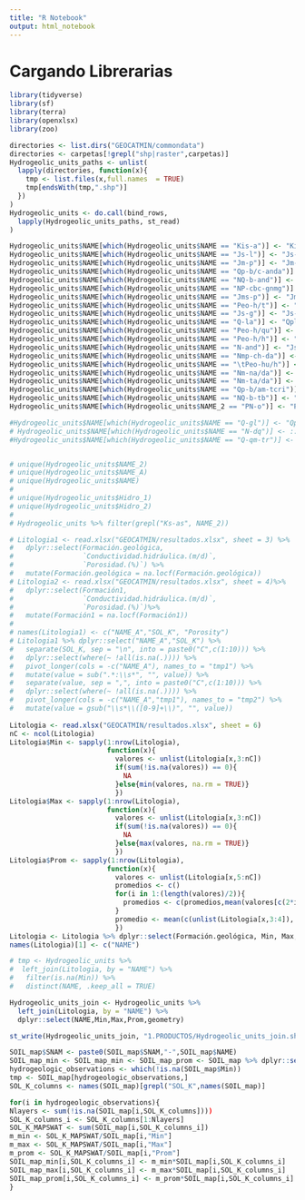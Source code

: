 ```yaml
---
title: "R Notebook"
output: html_notebook
---
```


# Cargando Librerarias
```r
library(tidyverse)
library(sf)
library(terra)
library(openxlsx)
library(zoo)
```

```r
directories <- list.dirs("GEOCATMIN/commondata")
directories <- carpetas[!grepl("shp|raster",carpetas)]
Hydrogeolic_units_paths <- unlist(
  lapply(directories, function(x){
    tmp <- list.files(x,full.names  = TRUE)
    tmp[endsWith(tmp,".shp")]
  })
)
Hydrogeolic_units <- do.call(bind_rows,
  lapply(Hydrogeolic_units_paths, st_read)
)

Hydrogeolic_units$NAME[which(Hydrogeolic_units$NAME == "Kis-a")] <- "Kis-ar"
Hydrogeolic_units$NAME[which(Hydrogeolic_units$NAME == "Js-l")] <- "Js-la"
Hydrogeolic_units$NAME[which(Hydrogeolic_units$NAME == "Jm-p")] <- "Jm-pu"
Hydrogeolic_units$NAME[which(Hydrogeolic_units$NAME == "Qp-b/c-anda")] <- "Q-br2"
Hydrogeolic_units$NAME[which(Hydrogeolic_units$NAME == "NQ-b-and")] <- "N-br2"
Hydrogeolic_units$NAME[which(Hydrogeolic_units$NAME == "NP-cbc-gnmg")] <- "Js-la"
Hydrogeolic_units$NAME[which(Hydrogeolic_units$NAME == "Jms-p")] <- "Jms-pu"
Hydrogeolic_units$NAME[which(Hydrogeolic_units$NAME == "Peo-h/t")] <- "Peo-hu/t"
Hydrogeolic_units$NAME[which(Hydrogeolic_units$NAME == "Js-g")] <- "Js-gr"
Hydrogeolic_units$NAME[which(Hydrogeolic_units$NAME == "Q-la")] <- "Qpl-la"
Hydrogeolic_units$NAME[which(Hydrogeolic_units$NAME == "Peo-h/qu")] <- "Peo-hu/qu"
Hydrogeolic_units$NAME[which(Hydrogeolic_units$NAME == "Peo-h/h")] <- "	Peo-hu/h"
Hydrogeolic_units$NAME[which(Hydrogeolic_units$NAME == "N-and")] <- "Js-la"
Hydrogeolic_units$NAME[which(Hydrogeolic_units$NAME == "Nmp-ch-da")] <- "N-da"
Hydrogeolic_units$NAME[which(Hydrogeolic_units$NAME == "\tPeo-hu/h")] <- "Peo-hu/h"
Hydrogeolic_units$NAME[which(Hydrogeolic_units$NAME == "Nm-na/da")] <- "N-da"
Hydrogeolic_units$NAME[which(Hydrogeolic_units$NAME == "Nm-ta/da")] <- "N-da"
Hydrogeolic_units$NAME[which(Hydrogeolic_units$NAME == "Qp-b/am-tcri")] <- "Q-br1"
Hydrogeolic_units$NAME[which(Hydrogeolic_units$NAME == "NQ-b-tb")] <- "Q-br1"
Hydrogeolic_units$NAME[which(Hydrogeolic_units$NAME_2 == "PN-o")] <- "PN-o"

#Hydrogeolic_units$NAME[which(Hydrogeolic_units$NAME == "Q-gl")] <- "Qpl-mo":: Glaciar
# Hydrogeolic_units$NAME[which(Hydrogeolic_units$NAME == "N-dq")] <- :: DIQUE
#Hydrogeolic_units$NAME[which(Hydrogeolic_units$NAME == "Q-qm-tr")] <- "Js-la" :: Depositos de carbonatos


# unique(Hydrogeolic_units$NAME_2)
# unique(Hydrogeolic_units$NAME_A)
# unique(Hydrogeolic_units$NAME)
# 
# unique(Hydrogeolic_units$Hidro_1)
# unique(Hydrogeolic_units$Hidro_2)
# 
# Hydrogeolic_units %>% filter(grepl("Ks-as", NAME_2))
```

```r
# Litologia1 <- read.xlsx("GEOCATMIN/resultados.xlsx", sheet = 3) %>%
#   dplyr::select(Formación.geológica,
#                 `Conductividad.hidráulica.(m/d)`,
#                 `Porosidad.(%)`) %>%
#   mutate(Formación.geológica = na.locf(Formación.geológica))
# Litologia2 <- read.xlsx("GEOCATMIN/resultados.xlsx", sheet = 4)%>%
#   dplyr::select(Formación1,
#                 `Conductividad.hidráulica.(m/d)`,
#                 `Porosidad.(%)`)%>%
#   mutate(Formación1 = na.locf(Formación1))
# 
# names(Litologia1) <- c("NAME_A","SOL_K", "Porosity")
# Litologia1 %>% dplyr::select("NAME_A","SOL_K") %>%
#   separate(SOL_K, sep = "\n", into = paste0("C",c(1:10))) %>%
#   dplyr::select(where(~ !all(is.na(.)))) %>%
#   pivot_longer(cols = -c("NAME_A"), names_to = "tmp1") %>%
#   mutate(value = sub(".*:\\s*", "", value)) %>%
#   separate(value, sep = ",", into = paste0("C",c(1:10))) %>%
#   dplyr::select(where(~ !all(is.na(.)))) %>%
#   pivot_longer(cols = -c("NAME_A","tmp1"), names_to = "tmp2") %>%
#   mutate(value = gsub("\\s*\\([0-9]+\\)", "", value))
  
Litologia <- read.xlsx("GEOCATMIN/resultados.xlsx", sheet = 6)
nC <- ncol(Litologia)
Litologia$Min <- sapply(1:nrow(Litologia),
                        function(x){
                          valores <- unlist(Litologia[x,3:nC])
                          if(sum(!is.na(valores)) == 0){
                            NA
                          }else{min(valores, na.rm = TRUE)}
                          })
Litologia$Max <- sapply(1:nrow(Litologia),
                        function(x){
                          valores <- unlist(Litologia[x,3:nC])
                          if(sum(!is.na(valores)) == 0){
                            NA
                          }else{max(valores, na.rm = TRUE)}
                          })
Litologia$Prom <- sapply(1:nrow(Litologia),
                        function(x){
                          valores <- unlist(Litologia[x,5:nC])
                          promedios <- c()
                          for(i in 1:(length(valores)/2)){
                            promedios <- c(promedios,mean(valores[c(2*i,2*i+1)], na.rm = TRUE))
                          }
                          promedio <- mean(c(unlist(Litologia[x,3:4]), promedios), na.rm = TRUE)
                          })
Litologia <- Litologia %>% dplyr::select(Formación.geológica, Min, Max, Prom)
names(Litologia)[1] <- c("NAME")

# tmp <- Hydrogeolic_units %>% 
#  left_join(Litologia, by = "NAME") %>%
#   filter(is.na(Min)) %>% 
#   distinct(NAME, .keep_all = TRUE)

Hydrogeolic_units_join <- Hydrogeolic_units %>% 
  left_join(Litologia, by = "NAME") %>%
  dplyr::select(NAME,Min,Max,Prom,geometry)

st_write(Hydrogeolic_units_join, "1.PRODUCTOS/Hydrogeolic_units_join.shp")
```

```r


SOIL_map$SNAM <- paste0(SOIL_map$SNAM,"-",SOIL_map$NAME) 
SOIL_map_min <- SOIL_map_min <- SOIL_map_prom <- SOIL_map %>% dplyr::select(-one_of('NAME', 'Min', 'Max', 'Prom'))
hydrogeologic_observations <- which(!is.na(SOIL_map$Min))
tmp <- SOIL_map[hydrogeologic_observations,]
SOL_K_columns <- names(SOIL_map)[grepl("SOL_K",names(SOIL_map)]

for(i in hydrogeologic_observations){
Nlayers <- sum(!is.na(SOIL_map[i,SOL_K_columns])))
SOL_K_columns_i <- SOL_K_columns[1:Nlayers]
SOL_K_MAPSWAT <- sum(SOIL_map[i,SOL_K_columns_i])
m_min <- SOL_K_MAPSWAT/SOIL_map[i,"Min"]
m_max <- SOL_K_MAPSWAT/SOIL_map[i,"Max"]
m_prom <- SOL_K_MAPSWAT/SOIL_map[i,"Prom"]
SOIL_map_min[i,SOL_K_columns_i] <- m_min*SOIL_map[i,SOL_K_columns_i]
SOIL_map_max[i,SOL_K_columns_i] <- m_max*SOIL_map[i,SOL_K_columns_i]
SOIL_map_prom[i,SOL_K_columns_i] <- m_prom*SOIL_map[i,SOL_K_columns_i]
}
```

